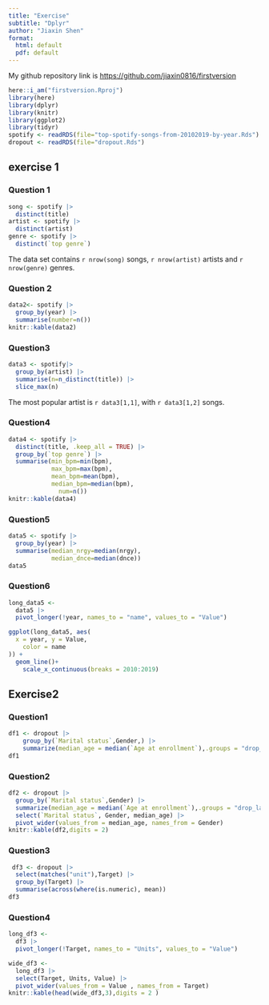 ```yaml
---
title: "Exercise"
subtitle: "Dplyr"
author: "Jiaxin Shen"
format:
  html: default
  pdf: default
---
```


My github repository link is <https://github.com/jiaxin0816/firstversion>

```r
here::i_am("firstversion.Rproj")
library(here)
library(dplyr)
library(knitr)
library(ggplot2)
library(tidyr)
spotify <- readRDS(file="top-spotify-songs-from-20102019-by-year.Rds")
dropout <- readRDS(file="dropout.Rds")
```

## exercise 1

### Question 1

```r
song <- spotify |>
  distinct(title)
artist <- spotify |>
  distinct(artist)
genre <- spotify |>
  distinct(`top genre`)
```

The data set contains `r nrow(song)` songs, `r nrow(artist)` artists and `r nrow(genre)` genres.

### Question 2

```r
data2<- spotify |>
  group_by(year) |>
  summarise(number=n())
knitr::kable(data2)
```

### Question3

```r
data3 <- spotify|>
  group_by(artist) |>
  summarise(n=n_distinct(title)) |>
  slice_max(n)
```

The most popular artist is `r data3[1,1]`, with `r data3[1,2]` songs.

### Question4

```r
data4 <- spotify |>
  distinct(title, .keep_all = TRUE) |>
  group_by(`top genre`) |>
  summarise(min_bpm=min(bpm),
            max_bpm=max(bpm),
            mean_bpm=mean(bpm),
            median_bpm=median(bpm),
              num=n())
knitr::kable(data4)
```

### Question5

```r
data5 <- spotify |> 
  group_by(year) |>
  summarise(median_nrgy=median(nrgy),
            median_dnce=median(dnce))
data5
```

### Question6

```r
long_data5 <-
  data5 |>
  pivot_longer(!year, names_to = "name", values_to = "Value")
```

```r
ggplot(long_data5, aes(
  x = year, y = Value,
    color = name
)) +
  geom_line()+
    scale_x_continuous(breaks = 2010:2019)
```

## Exercise2

### Question1

```r
df1 <- dropout |> 
    group_by(`Marital status`,Gender,) |>
    summarize(median_age = median(`Age at enrollment`),.groups = "drop_last")
df1
```

### Question2

```r
df2 <- dropout |> 
  group_by(`Marital status`,Gender) |>
  summarize(median_age = median(`Age at enrollment`),.groups = "drop_last")|>
  select(`Marital status`, Gender, median_age) |>
  pivot_wider(values_from = median_age, names_from = Gender)
knitr::kable(df2,digits = 2)
```

### Question3

```r
 df3 <- dropout |>
  select(matches("unit"),Target) |>
  group_by(Target) |>
  summarise(across(where(is.numeric), mean))
df3
```

### Question4

```r
long_df3 <-
  df3 |>
  pivot_longer(!Target, names_to = "Units", values_to = "Value")
```

```r
wide_df3 <- 
  long_df3 |> 
  select(Target, Units, Value) |>
  pivot_wider(values_from = Value , names_from = Target)
knitr::kable(head(wide_df3,3),digits = 2 )
```